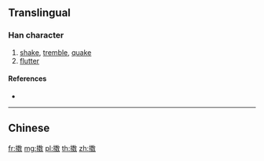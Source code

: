 {{character info/new}}
{{also|擻}}
==Translingual==

===Han character===
{{Han char|rn=64|rad=手|as=13|sn=17|four=|canj=QFVK|ids=⿻扌数}}

# [[shake]], [[tremble]], [[quake]]
# [[flutter]]

====References====
* {{Han ref|kx=0459.201|hdz=31972.030|uh=64DE|ud=25822}}

----

==Chinese==
{{zh-see|擻}}

[[fr:擞]]
[[mg:擞]]
[[pl:擞]]
[[th:擞]]
[[zh:擞]]